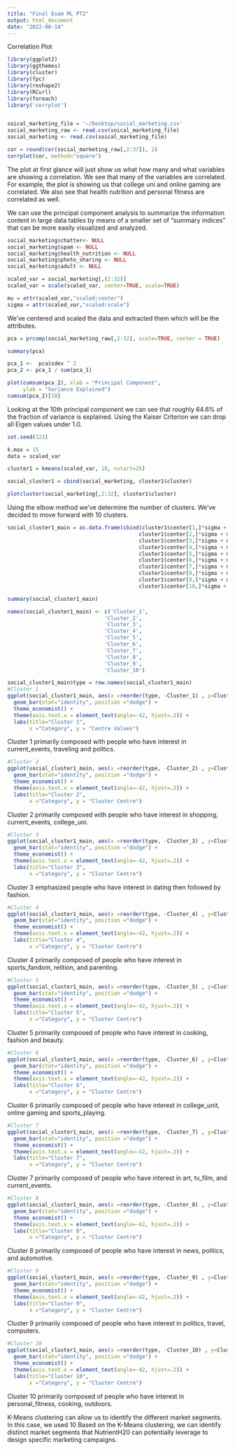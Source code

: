 ```yaml
---
title: "Final Exam ML PT2"
output: html_document
date: "2022-08-14"
---
```


Correlation Plot
```r
library(ggplot2)
library(ggthemes)
library(cluster)
library(fpc)
library(reshape2)
library(RCurl)
library(foreach)
library('corrplot')


soical_marketing_file = '~/Desktop/social_marketing.csv'
social_marketing_raw <- read.csv(soical_marketing_file)
social_marketing <- read.csv(soical_marketing_file)
```

```r
cor = round(cor(social_marketing_raw[,2:37]), 2)
corrplot(cor, method="square")
```

The plot at first glance will just show us what how many and what variables are showing a correlation. We see that many of the variables are correlated. For example, the plot is showing us that college uni and online gaming are correlated. We also see that health nutrition and personal fitness are correlated as well.

We can use the principal component analysis to summarize the information content in large data tables by means of a smaller set of “summary indices” that can be more easily visualized and analyzed.

```r
social_marketing$chatter<- NULL
social_marketing$spam <- NULL
social_marketing$health_nutrition <- NULL 
social_marketing$photo_sharing <- NULL
social_marketing$adult <- NULL

scaled_var = social_marketing[,(2:32)]
scaled_var = scale(scaled_var, center=TRUE, scale=TRUE)

mu = attr(scaled_var,"scaled:center")
sigma = attr(scaled_var,"scaled:scale")
```

We've centered and scaled the data and extracted them which will be the attributes. 

```r

pca = prcomp(social_marketing_raw[,2:32], scale=TRUE, center = TRUE)

summary(pca)

pca_1 <-  pca$sdev ^ 2
pca_2 <- pca_1 / sum(pca_1)

plot(cumsum(pca_2), xlab = "Principal Component", 
     ylab = "Variance Explained")
cumsum(pca_2)[10]
```

Looking at the 10th principal component we can see that roughly 64.6% of the fraction of variance is explained. Using the Kaiser Criterion we can drop all Eigen values under 1.0. 

```r
set.seed(123)

k.max = 15
data = scaled_var

cluster1 = kmeans(scaled_var, 10, nstart=25)

social_cluster1 = cbind(social_marketing, cluster1$cluster)

plotcluster(social_marketing[,2:32], cluster1$cluster)
```

Using the elbow method we've determine the number of clusters. We've decided to move forward with 10 clusters. 


```r

social_cluster1_main = as.data.frame(cbind(cluster1$center[1,]*sigma + mu, 
                                          cluster1$center[2,]*sigma + mu,
                                          cluster1$center[3,]*sigma + mu,
                                          cluster1$center[4,]*sigma + mu,
                                          cluster1$center[5,]*sigma + mu,
                                          cluster1$center[6,]*sigma + mu,
                                          cluster1$center[7,]*sigma + mu,
                                          cluster1$center[8,]*sigma + mu,
                                          cluster1$center[9,]*sigma + mu,
                                          cluster1$center[10,]*sigma + mu))

summary(social_cluster1_main)

names(social_cluster1_main) <- c('Cluster_1',
                               'Cluster_2',
                               'Cluster_3',
                               'Cluster_4',
                               'Cluster_5',
                               'Cluster_6',
                               'Cluster_7',
                               'Cluster_8',
                               'Cluster_9',
                               'Cluster_10')

```

```r
social_cluster1_main$type = row.names(social_cluster1_main)
#Cluster 1
ggplot(social_cluster1_main, aes(x =reorder(type, -Cluster_1) , y=Cluster_1)) +
  geom_bar(stat="identity", position ="dodge") + 
  theme_economist() + 
  theme(axis.text.x = element_text(angle=-42, hjust=.2)) + 
  labs(title="Cluster 1",
       x ="Category", y = "Centre Values")
```
Cluster 1 primarily composed with people who have interest in current_events, traveling and politics. 

```r
#Cluster 2 
ggplot(social_cluster1_main, aes(x =reorder(type, -Cluster_2) , y=Cluster_2)) +
  geom_bar(stat="identity", position ="dodge") + 
  theme_economist() + 
  theme(axis.text.x = element_text(angle=-42, hjust=.2)) + 
  labs(title="Cluster 2",
       x ="Category", y = "Cluster Centre")
```
Cluster 2 primarily composed with people who have interest in shopping, current_events, college_uni. 

```r
#Cluster 3
ggplot(social_cluster1_main, aes(x =reorder(type, -Cluster_3) , y=Cluster_3)) +
  geom_bar(stat="identity", position ="dodge") + 
  theme_economist() + 
  theme(axis.text.x = element_text(angle=-42, hjust=.2)) + 
  labs(title="Cluster 3",
       x ="Category", y = "Cluster Centre")
```
Cluster 3 emphasized people who have interest in dating then followed by fashion.

```r
#Cluster 4
ggplot(social_cluster1_main, aes(x =reorder(type, -Cluster_4) , y=Cluster_4)) +
  geom_bar(stat="identity", position ="dodge") + 
  theme_economist() + 
  theme(axis.text.x = element_text(angle=-42, hjust=.2)) + 
  labs(title="Cluster 4",
       x ="Category", y = "Cluster Centre")
```
Cluster 4 primarily composed of people who have interest in sports_fandom, relition, and parenting.


```r
#Cluster 5
ggplot(social_cluster1_main, aes(x =reorder(type, -Cluster_5) , y=Cluster_5)) +
  geom_bar(stat="identity", position ="dodge") + 
  theme_economist() + 
  theme(axis.text.x = element_text(angle=-42, hjust=.2)) + 
  labs(title="Cluster 5",
       x ="Category", y = "Cluster Centre")
```
Cluster 5 primarily composed of people who have interest in cooking, fashion and beauty. 


```r
#Cluster 6
ggplot(social_cluster1_main, aes(x =reorder(type, -Cluster_6) , y=Cluster_6)) +
  geom_bar(stat="identity", position ="dodge") + 
  theme_economist() + 
  theme(axis.text.x = element_text(angle=-42, hjust=.2)) + 
  labs(title="Cluster 6",
       x ="Category", y = "Cluster Centre")
```
Cluster 6 primarily composed of people who have interest in college_unit, online gaming and sports_playing. 

```r
#Cluster 7
ggplot(social_cluster1_main, aes(x =reorder(type, -Cluster_7) , y=Cluster_7)) +
  geom_bar(stat="identity", position ="dodge") + 
  theme_economist() + 
  theme(axis.text.x = element_text(angle=-42, hjust=.2)) + 
  labs(title="Cluster 7",
       x ="Category", y = "Cluster Centre")
```
Cluster 7 primarily composed of people who have interest in art, tv_film, and current_events. 

```r
#Cluster 8
ggplot(social_cluster1_main, aes(x =reorder(type, -Cluster_8) , y=Cluster_8)) +
  geom_bar(stat="identity", position ="dodge") + 
  theme_economist() + 
  theme(axis.text.x = element_text(angle=-42, hjust=.2)) + 
  labs(title="Cluster 8",
       x ="Category", y = "Cluster Centre")
```
Cluster 8 primarily composed of people who have interest in news, politics, and automotive. 


```r
#Cluster 9
ggplot(social_cluster1_main, aes(x =reorder(type, -Cluster_9) , y=Cluster_9)) +
  geom_bar(stat="identity", position ="dodge") + 
  theme_economist() + 
  theme(axis.text.x = element_text(angle=-42, hjust=.2)) + 
  labs(title="Cluster 9",
       x ="Category", y = "Cluster Centre")
```
Cluster 9 primarily composed of people who have interest in politics, travel, computers. 

```r
#Cluster 10
ggplot(social_cluster1_main, aes(x =reorder(type, -Cluster_10) , y=Cluster_10)) +
  geom_bar(stat="identity", position ="dodge") + 
  theme_economist() + 
  theme(axis.text.x = element_text(angle=-42, hjust=.2)) + 
  labs(title="Cluster 10",
       x ="Category", y = "Cluster Centre") 
```
Cluster 10 primarily composed of people who have interest in personal_fitness, cooking, outdoors.

K-Means clustering can allow us to identify the different market segments. In this case, we used 10 
Based on the K-Means clustering, we can identify distinct market segments that NutrientH20 can potentially leverage to design specific marketing campaigns. 
